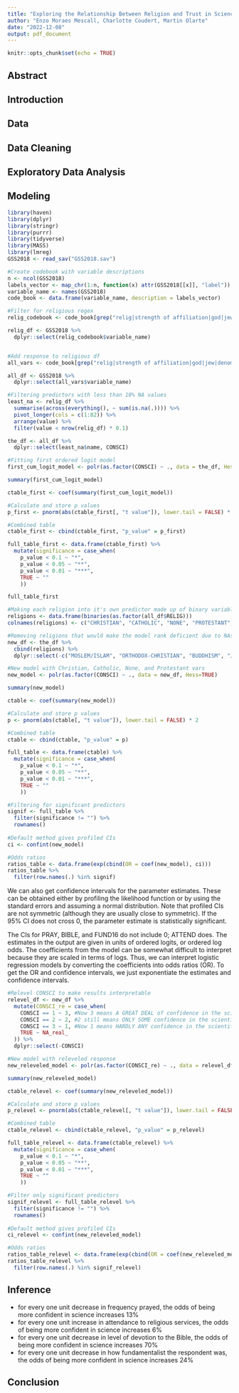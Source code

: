 ```yaml
---
title: "Exploring the Relationship Between Religion and Trust in Science"
author: "Enzo Moraes Mescall, Charlotte Coudert, Martin Olarte"
date: "2022-12-08"
output: pdf_document
---
```


```r
knitr::opts_chunk$set(echo = TRUE)
```

## Abstract
## Introduction
## Data
## Data Cleaning
## Exploratory Data Analysis
## Modeling
```r
library(haven)
library(dplyr)
library(stringr)
library(purrr)
library(tidyverse)
library(MASS)
library(lmreg)
GSS2018 <- read_sav("GSS2018.sav")
```

```r

#Create codebook with variable descriptions
n <- ncol(GSS2018)
labels_vector <- map_chr(1:n, function(x) attr(GSS2018[[x]], "label"))
variable_name <- names(GSS2018)
code_book <- data.frame(variable_name, description = labels_vector)

#Filter for religious regex
relig_codebook <- code_book[grep("relig|strength of affiliation|god|jew|denomination|fundamentalist|bible|muslim|belief|church|pray", labels_vector, ignore.case = TRUE),]

relig_df <- GSS2018 %>% 
  dplyr::select(relig_codebook$variable_name)


#Add response to religious df
all_vars <- code_book[grep("relig|strength of affiliation|god|jew|denomination|fundamentalist|bible|muslim|belief|church|pray|Confidence in scientific community", labels_vector, ignore.case = TRUE),]

all_df <- GSS2018 %>% 
  dplyr::select(all_vars$variable_name)

```

```r
#Filtering predictors with less than 10% NA values
least_na <- relig_df %>% 
  summarise(across(everything(), ~ sum(is.na(.)))) %>% 
  pivot_longer(cols = c(1:82)) %>% 
  arrange(value) %>%
  filter(value < nrow(relig_df) * 0.1)

the_df <- all_df %>%
  dplyr::select(least_na$name, CONSCI)

#Fitting first ordered logit model
first_cum_logit_model <- polr(as.factor(CONSCI) ~ ., data = the_df, Hess=TRUE)

summary(first_cum_logit_model)

ctable_first <- coef(summary(first_cum_logit_model))

#Calculate and store p values
p_first <- pnorm(abs(ctable_first[, "t value"]), lower.tail = FALSE) * 2

#Combined table
ctable_first <- cbind(ctable_first, "p_value" = p_first)

full_table_first <- data.frame(ctable_first) %>%
  mutate(significance = case_when(
    p_value < 0.1 ~ "*",
    p_value < 0.05 ~ "**",
    p_value < 0.01 ~ "***",
    TRUE ~ ""
    ))

full_table_first
```

```r
#Making each religion into it's own predictor made up of binary variables
religions <- data.frame(binaries(as.factor(all_df$RELIG)))
colnames(religions) <- c("CHRISTIAN", "CATHOLIC", "NONE", "PROTESTANT", "MOSLEM/ISLAM", "ORTHODOX-CHRISTIAN", "BUDDHISM", "JEWISH", "OTHER", "HINDUISM", "NA_RELIGION", "INTER-NONDENOMINATIONAL", "OTHER EASTERN", "NATIVE AMERICAN")

#Removing religions that would make the model rank deficient due to NAs
new_df <- the_df %>%
  cbind(religions) %>%
  dplyr::select(-c("MOSLEM/ISLAM", "ORTHODOX-CHRISTIAN", "BUDDHISM", "JEWISH", "OTHER", "HINDUISM", "NA_RELIGION", "INTER-NONDENOMINATIONAL", "OTHER EASTERN", "NATIVE AMERICAN"))

#New model with Christian, Catholic, None, and Protestant vars
new_model <- polr(as.factor(CONSCI) ~ ., data = new_df, Hess=TRUE)

summary(new_model)

ctable <- coef(summary(new_model))

#Calculate and store p values
p <- pnorm(abs(ctable[, "t value"]), lower.tail = FALSE) * 2

#Combined table
ctable <- cbind(ctable, "p_value" = p)

full_table <- data.frame(ctable) %>%
  mutate(significance = case_when(
    p_value < 0.1 ~ "*",
    p_value < 0.05 ~ "**",
    p_value < 0.01 ~ "***",
    TRUE ~ ""
    ))

#Filtering for significant predictors
signif <- full_table %>% 
  filter(significance != "") %>%
  rownames()
  
#Default method gives profiled CIs
ci <- confint(new_model) 

#Odds ratios
ratios_table <- data.frame(exp(cbind(OR = coef(new_model), ci)))
ratios_table %>%
  filter(row.names(.) %in% signif)
```

We can also get confidence intervals for the parameter estimates. These can be obtained either by profiling the likelihood function or by using the standard errors and assuming a normal distribution. Note that profiled CIs are not symmetric (although they are usually close to symmetric). If the 95% CI does not cross 0, the parameter estimate is statistically significant.

The CIs for PRAY, BIBLE, and FUND16 do not include 0; ATTEND does. The estimates in the output are given in units of ordered logits, or ordered log odds. The coefficients from the model can be somewhat difficult to interpret because they are scaled in terms of logs. Thus, we can interpret logistic regression models by converting the coefficients into odds ratios (OR). To get the OR and confidence intervals, we just exponentiate the estimates and confidence intervals.

```r
#Relevel CONSCI to make results interpretable
relevel_df <- new_df %>%
  mutate(CONSCI_re = case_when(
    CONSCI == 1 ~ 3, #Now 3 means A GREAT DEAL of confidence in the scientific community
    CONSCI == 2 ~ 2, #2 still means ONLY SOME confidence in the scientific community
    CONSCI == 3 ~ 1, #Now 1 means HARDLY ANY confidence in the scientific community
    TRUE ~ NA_real_
  )) %>%
  dplyr::select(-CONSCI)

#New model with releveled response
new_releveled_model <- polr(as.factor(CONSCI_re) ~ ., data = relevel_df, Hess=TRUE)

summary(new_releveled_model)

ctable_relevel <- coef(summary(new_releveled_model))

#Calculate and store p values
p_relevel <- pnorm(abs(ctable_relevel[, "t value"]), lower.tail = FALSE) * 2

#Combined table
ctable_relevel <- cbind(ctable_relevel, "p_value" = p_relevel)

full_table_relevel <- data.frame(ctable_relevel) %>%
  mutate(significance = case_when(
    p_value < 0.1 ~ "*",
    p_value < 0.05 ~ "**",
    p_value < 0.01 ~ "***",
    TRUE ~ ""
    ))

#Filter only significant predictors
signif_relevel <- full_table_relevel %>% 
  filter(significance != "") %>%
  rownames()
  
#Default method gives profiled CIs
ci_relevel <- confint(new_releveled_model) 

#Odds ratios
ratios_table_relevel <- data.frame(exp(cbind(OR = coef(new_releveled_model), ci_relevel)))
ratios_table_relevel %>%
  filter(row.names(.) %in% signif_relevel)
```

## Inference

- for every one unit decrease in frequency prayed, the odds of being more confident in science increases 13%
- for every one unit increase in attendance to religious services, the odds of being more confident in science increases 6% 
- for every one unit decrease in level of devotion to the Bible, the odds of being more confident in science increases 70% 
- for every one unit decrease in how fundamentalist the respondent was, the odds of being more confident in science increases 24%

## Conclusion
